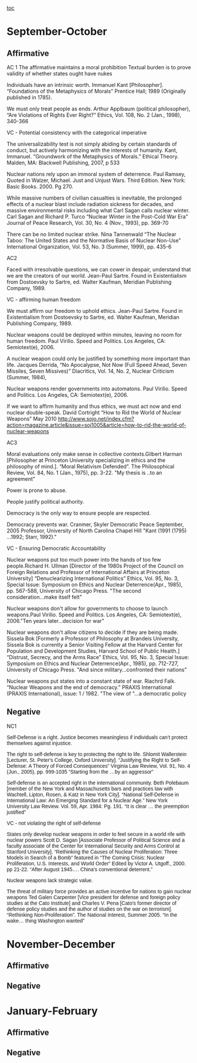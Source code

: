 [[toc]]
=September-October= 
==Affirmative== 
AC 1
The affirmative maintains a moral prohibition
Textual burden is to prove validity of whether states ought have nukes

Individuals have an intrinsic worth. Immanuel Kant [Philosopher]. “Foundations of the Metaphysics of Morals” Prentice Hall; 1989 (Originally published in 1785).

We must only treat people as ends. Arthur Applbaum (political philosopher), “Are Violations of Rights Ever Right?” Ethics, Vol. 108, No. 2 (Jan., 1998), 340-366

VC - Potential consistency with the categorical imperative

The universalizability test is not simply abiding by certain standards of conduct, but actively harmonizing with the interests of humanity. Kant, Immanuel. “Groundwork of the Metaphysics of Morals.” Ethical Theory. Malden, MA: Blackwell Publishing, 2007, p 533

Nuclear nations rely upon an immoral system of deterrence. Paul Ramsey, Quoted in Walzer, Michael. Just and Unjust Wars. Third Edition. New York: Basic Books. 2000. Pg 270.

While massive numbers of civilian casualties is inevitable, the prolonged effects of a nuclear blast include radiation sickness for decades, and massive environmental risks including what Carl Sagan calls nuclear winter. Carl Sagan and Richard P. Turco “Nuclear Winter in the Post-Cold War Era” Journal of Peace Research, Vol. 30, No. 4 (Nov., 1993), pp. 369-70

There can be no limited nuclear strike. Nina Tannenwald “The Nuclear Taboo: The United States and the Normative Basis of Nuclear Non-Use” International Organization, Vol. 53, No. 3 (Summer, 1999), pp. 435-6

AC2

Faced with irresolvable questions, we can cower in despair, understand that we are the creators of our world. Jean-Paul Sartre. Found in Existentialism from Dostoevsky to Sartre, ed. Walter Kaufman, Meridian Publishing Company, 1989.

VC - affirming human freedom

We must affirm our freedom to uphold ethics. Jean-Paul Sartre. Found in Existentialism from Dostoevsky to Sartre, ed. Walter Kaufman, Meridian Publishing Company, 1989.

Nuclear weapons could be deployed within minutes, leaving no room for human freedom. Paul Virilio. Speed and Politics. Los Angeles, CA: Semiotext(e), 2006.

A nuclear weapon could only be justified by something more important than life. Jacques Derrida, “No Apocalypse, Not Now (Full Speed Ahead, Seven Missiles, Seven Missives)” Diacritics, Vol. 14, No. 2, Nuclear Criticism (Summer, 1984),

Nuclear weapons render governments into automatons. Paul Virilio. Speed and Politics. Los Angeles, CA: Semiotext(e), 2006.

If we want to affirm humanity and thus ethics, we must act now and end nuclear double-speak. David Cortright “How to Rid the World of Nuclear Weapons” May 2010
http://www.sojo.net/index.cfm?action=magazine.article&issue=soj1005&article=how-to-rid-the-world-of-nuclear-weapons

AC3

Moral evaluations only make sense in collective contexts.Gilbert Harman [Philosopher at Princeton University specializing in ethics and the philosophy of mind.]. “Moral Relativism Defended”. The Philosophical Review, Vol. 84, No. 1 (Jan., 1975), pp. 3-22. "My thesis is ..to an agreement"

Power is prone to abuse. 

People justify political authority.

Democracy is the only way to ensure people are respected.

Democracy prevents war. Cranmer, Skyler Democratic Peace September, 2005 Professor, University of North Carolina Chapel Hill "Kant (1991 (1795) ...1992; Starr, 1992)."

VC - Ensuring Democratic Accountability

Nuclear weapons put too much power into the hands of too few people.Richard H. Ullman [Director of the 1980s Project of the Council on Foreign Relations and Professor of International Affairs at Princeton University] “Denuclearizing International Politics” Ethics, Vol. 95, No. 3, Special Issue: Symposium on Ethics and Nuclear Deterrence(Apr., 1985), pp. 567-588, University of Chicago Press. "The second consideration...make itself felt" 

Nuclear weapons don't allow for governments to choose to launch weapons.Paul Virilio. Speed and Politics. Los Angeles, CA: Semiotext(e), 2006."Ten years later...decision for war"

Nuclear weapons don't allow citizens to decide if they are being made. Sissela Bok [Formerly a Professor of Philosophy at Brandeis University, Sissela Bok is currently a Senior Visiting Fellow at the Harvard Center for Population and Development Studies, Harvard School of Public Health.] “Distrust, Secrecy, and the Arms Race” Ethics, Vol. 95, No. 3, Special Issue: Symposium on Ethics and Nuclear Deterrence(Apr., 1985), pp. 712-727, University of Chicago Press. "And since military...confronted their nations"

Nuclear weapons put states into a constant state of war. Riachrd Falk. “Nuclear Weapons and the end of democracy.” PRAXIS International (PRAXIS International), issue: 1 / 1982. "The view of "...a democratic policy



==Negative== 

NC1

<span style="font-family: Arial,Helvetica,sans-serif;"> Self-Defense is a right. Justice becomes meaningless if individuals can’t protect themselves against injustice. </span>

<span style="font-family: Arial,Helvetica,sans-serif;"> The right to self-defense is key to protecting the right to life. Shlomit Wallerstein [Lecturer, St. Peter's College, Oxford University]. “Justifying the Right to Self-Defense: A Theory of Forced Consequences” Virginia Law Review, Vol. 91, No. 4 (Jun., 2005), pp. 999-1035 “Starting from the …by an aggressor” </span>

<span style="font-family: Arial,Helvetica,sans-serif;"> Self-defense is an accepted right in the international community. Beth Polebaum [member of the New York and Massachusetts bars and practices law with Wachtell, Lipton, Rosen, & Katz in New York City]. “National Self-Defense in International Law: An Emerging Standard for a Nuclear Age.” New York University Law Review. Vol. 59, Apr. 1984: Pg. 191. “It is clear … the preemption justified” </span>

<span style="font-family: Arial,Helvetica,sans-serif;"> VC - not violating the right of self-defense </span>

<span style="font-family: Arial,Helvetica,sans-serif;"> States only develop nuclear weapons in order to feel secure in a world rife with nuclear powers Scott D. Sagan [Associate Professor of Political Science and a faculty associate of the Center for International Security and Arms Control at Stanford University]. “Rethinking the Causes of Nuclear Proliferation: Three Models in Search of a Bomb” featured in “The Coming Crisis: Nuclear Proliferation, U.S. Interests, and World Order” Edited by Victor A. Utgoff., 2000. pp 21-22. “After August 1945…. China's conventional deterrent.” </span>

<span style="font-family: Arial,Helvetica,sans-serif;"> Nuclear weapons lack strategic value. </span>

<span style="font-family: Arial,Helvetica,sans-serif;"> The threat of military force provides an active incentive for nations to gain nuclear weapons Ted Galen Carpenter [Vice president for defense and foreign policy studies at the Cato Institute] and Charles V. Pena [Cato's former director of defense policy studies and the author of studies on the war on terrorism]. “Rethinking Non-Proliferation”. The National Interest, Summer 2005. “In the wake… thing Washington wanted” </span>

=November-December= 
==Affirmative== 
==Negative== 

=January-February= 
==Affirmative== 
==Negative== 


== ==